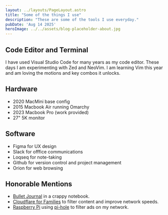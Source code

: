 ```yaml
---
layout: ../layouts/PageLayout.astro
title: "Some of the things I use"
description: "These are some of the tools I use everyday."
pubDate: 'Aug 14 2025'
heroImage: ../../assets/blog-placeholder-about.jpg
---
```


## Code Editor and Terminal

I have used Visual Studio Code for many years as my code editor. These days I am experimenting with Zed and NeoVim. I am learning Vim this year and am loving the motions and key combos it unlocks.

## Hardware
- 2020 MacMini base config
- 2015 Macbook Air running Omarchy
- 2023 Macbook Pro (work provided)
- 27" 5K monitor

## Software
- Figma for UX design
- Slack for offfice communications
- Loqseq for note-taking
- Github for version control and project management
- Orion for web browsing

## Honorable Mentions

- [Bullet Journal](https://bulletjournal.com/) in a crappy notebook.
- [Cloudflare for Families](https://blog.cloudflare.com/introducing-1-1-1-1-for-families/) to filter content and improve network speeds.
- [Raspberry Pi][rpi] using [pi-hole][pihole] to filter ads on my network.

[visual studio code]: https://code.visualstudio.com/
[codeup]: http://codeup.com
[monokaipro]: https://www.monokai.pro/vscode/
[material facebook]: https://github.com/rmarganti/vsc-material-facebook-theme
[iterm2]: https://www.iterm2.com/
[pure]: https://github.com/sindresorhus/pure
[facebook-iterm]: https://github.com/slwen/facebook-iterm-theme
[oh-my-zsh]: https://github.com/robbyrussell/oh-my-zsh
[operator mono]: https://dank.sh/
[dell-monitor]: https://www.amazon.com/dp/B00SPWPF1O/_encoding=UTF8?coliid=I2CTU0GMXJ7G9U&colid=1SW4HY14FLX9F&psc=0
[cory-house]: https://twitter.com/housecor
[manifesto]: https://hackernoon.com/why-i-stopped-using-multiple-monitors-bfd87efa2e5b
[webcam]: http://a.co/1F7pfgq
[circle]: http://a.co/cbymmBu
[trello]: https://trello.com/
[slack]: https://slack.com/
[opendns]: https://www.opendns.com
[mac]: https://support.apple.com/kb/sp653?locale=en_US
[rpi]: https://www.raspberrypi.org/
[pihole]: https://pi-hole.net/
[nordvpn]: https://go.nordvpn.net/aff_c?offer_id=15&aff_id=3363&url_id=902
